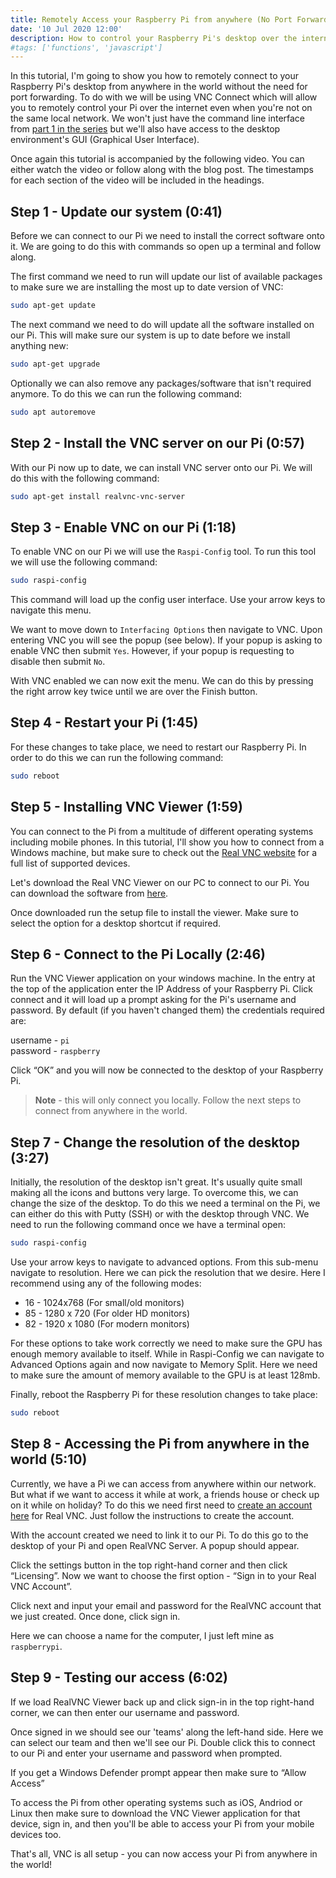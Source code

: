 ```yaml
---
title: Remotely Access your Raspberry Pi from anywhere (No Port Forwarding)
date: '10 Jul 2020 12:00'
description: How to control your Raspberry Pi's desktop over the internet without port forwarding? Using VNC Connect to access your Pi outside your local network.
#tags: ['functions', 'javascript']
---
```


<YouTube id="gCbGmAFqLoU"/>

In this tutorial, I'm going to show you how to remotely connect to your Raspberry Pi's desktop from anywhere in the world without the need for port forwarding. To do with we will be using VNC Connect which will allow you to remotely control your Pi over the internet even when you're not on the same local network. We won't just have the command line interface from [part 1 in the series](/blog/installing-raspbian-and-enabling-ssh/) but we'll also have access to the desktop environment's GUI (Graphical User Interface).  
  
Once again this tutorial is accompanied by the following video. You can either watch the video or follow along with the blog post. The timestamps for each section of the video will be included in the headings.

Step 1 - Update our system (0:41)
---------------------------------

Before we can connect to our Pi we need to install the correct software onto it. We are going to do this with commands so open up a terminal and follow along.  
  
The first command we need to run will update our list of available packages to make sure we are installing the most up to date version of VNC:

```bash
sudo apt-get update
```

The next command we need to do will update all the software installed on our Pi. This will make sure our system is up to date before we install anything new:

```bash
sudo apt-get upgrade
```

Optionally we can also remove any packages/software that isn't required anymore. To do this we can run the following command:

```bash
sudo apt autoremove
```

Step 2 - Install the VNC server on our Pi (0:57)
------------------------------------------------

With our Pi now up to date, we can install VNC server onto our Pi. We will do this with the following command:

```bash
sudo apt-get install realvnc-vnc-server
```

Step 3 - Enable VNC on our Pi (1:18)
------------------------------------

To enable VNC on our Pi we will use the `Raspi-Config` tool. To run this tool we will use the following command:

```bash
sudo raspi-config
```

This command will load up the config user interface. Use your arrow keys to navigate this menu.  
  
We want to move down to `Interfacing Options` then navigate to VNC. Upon entering VNC you will see the popup (see below). If your popup is asking to enable VNC then submit `Yes`. However, if your popup is requesting to disable then submit `No`.

With VNC enabled we can now exit the menu. We can do this by pressing the right arrow key twice until we are over the Finish button.

Step 4 - Restart your Pi (1:45)
-------------------------------

For these changes to take place, we need to restart our Raspberry Pi. In order to do this we can run the following command:

```bash
sudo reboot
```

Step 5 - Installing VNC Viewer (1:59)
-------------------------------------

You can connect to the Pi from a multitude of different operating systems including mobile phones. In this tutorial, I'll show you how to connect from a Windows machine, but make sure to check out the [Real VNC website](https://www.realvnc.com/en/connect/download/viewer/) for a full list of supported devices.  
  
Let's download the Real VNC Viewer on our PC to connect to our Pi. You can download the software from [here](https://www.realvnc.com/en/connect/download/viewer/).  
  
Once downloaded run the setup file to install the viewer. Make sure to select the option for a desktop shortcut if required.


Step 6 - Connect to the Pi Locally (2:46)
-----------------------------------------

Run the VNC Viewer application on your windows machine. In the entry at the top of the application enter the IP Address of your Raspberry Pi. Click connect and it will load up a prompt asking for the Pi's username and password. By default (if you haven't changed them) the credentials required are:  
  
username - `pi`  
password - `raspberry`  
  
Click “OK” and you will now be connected to the desktop of your Raspberry Pi.

> **Note** - this will only connect you locally. Follow the next steps to connect from anywhere in the world.

Step 7 - Change the resolution of the desktop (3:27)
----------------------------------------------------

Initially, the resolution of the desktop isn't great. It's usually quite small making all the icons and buttons very large. To overcome this, we can change the size of the desktop. To do this we need a terminal on the Pi, we can either do this with Putty (SSH) or with the desktop through VNC. We need to run the following command once we have a terminal open:

```bash
sudo raspi-config
```

Use your arrow keys to navigate to advanced options. From this sub-menu navigate to resolution. Here we can pick the resolution that we desire. Here I recommend using any of the following modes:

*   16 - 1024x768 (For small/old monitors)
*   85 - 1280 x 720 (For older HD monitors)
*   82 - 1920 x 1080 (For modern monitors)


For these options to take work correctly we need to make sure the GPU has enough memory available to itself. While in Raspi-Config we can navigate to Advanced Options again and now navigate to Memory Split. Here we need to make sure the amount of memory available to the GPU is at least 128mb.


Finally, reboot the Raspberry Pi for these resolution changes to take place:

```bash
sudo reboot
```

Step 8 - Accessing the Pi from anywhere in the world (5:10)
-----------------------------------------------------------

Currently, we have a Pi we can access from anywhere within our network. But what if we want to access it while at work, a friends house or check up on it while on holiday? To do this we need first need to [create an account here](https://manage.realvnc.com/en/auth) for Real VNC. Just follow the instructions to create the account.  
  
With the account created we need to link it to our Pi. To do this go to the desktop of your Pi and open RealVNC Server. A popup should appear.

Click the settings button in the top right-hand corner and then click “Licensing”. Now we want to choose the first option - “Sign in to your Real VNC Account”.  
  
Click next and input your email and password for the RealVNC account that we just created. Once done, click sign in.  
  
Here we can choose a name for the computer, I just left mine as `raspberrypi`.

Step 9 - Testing our access (6:02)
----------------------------------

If we load RealVNC Viewer back up and click sign-in in the top right-hand corner, we can then enter our username and password.  
  
Once signed in we should see our 'teams' along the left-hand side. Here we can select our team and then we'll see our Pi. Double click this to connect to our Pi and enter your username and password when prompted.  
  
If you get a Windows Defender prompt appear then make sure to “Allow Access”

To access the Pi from other operating systems such as iOS, Andriod or Linux then make sure to download the VNC Viewer application for that device, sign in, and then you'll be able to access your Pi from your mobile devices too.

That's all, VNC is all setup - you can now access your Pi from anywhere in the world!